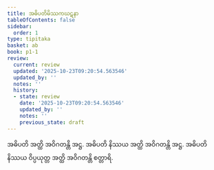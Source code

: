 ```yaml
---
title: အဓိပတိမိဿကဃဋနာ
tableOfContents: false
sidebar:
  order: 1
type: tipitaka
basket: ab
book: p1-1
review:
  current: review
  updated: '2025-10-23T09:20:54.563546'
  updated_by: ''
  notes: ''
  history:
  - state: review
    date: '2025-10-23T09:20:54.563546'
    updated_by: ''
    notes: ''
    previous_state: draft
---
```



<ReviewStatus review={frontmatter.review} showDetails={true} />

<HypothesisAnnotation frontmatter={frontmatter} />

<DynamicBreadcrumb />

<Division number="311" book="p1-1" e="ch" v="36" p="96">

<Paragraph number="1020" book="p1-1">
အဓိပတိ အတ္ထိ အဝိဂတန္တိ အဋ္ဌ. အဓိပတိ နိဿယ အတ္ထိ အဝိဂတန္တိ အဋ္ဌ. အဓိပတိ နိဿယ ဝိပ္ပယုတ္တ အတ္ထိ အဝိဂတန္တိ စတ္တာရိ.
</Paragraph>
</Division>